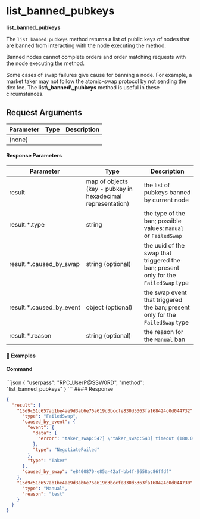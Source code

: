 
# list\_banned\_pubkeys

**list\_banned\_pubkeys**

The `list_banned_pubkeys` method returns a list of public keys of nodes that are banned from interacting with the node executing the method.

Banned nodes cannot complete orders and order matching requests with the node executing the method.

<Note>
  Some cases of swap failures give cause for banning a node. For example, a market taker may not follow the atomic-swap protocol by not sending the dex fee. The <b>list\_banned\_pubkeys</b> method is useful in these circumstances.
</Note>

## Request Arguments

| Parameter | Type | Description |
| --------- | ---- | ----------- |
| (none)    |      |             |

#### Response Parameters

| Parameter                   | Type                                                        | Description                                                                         |
| --------------------------- | ----------------------------------------------------------- | ----------------------------------------------------------------------------------- |
| result                      | map of objects (key - pubkey in hexadecimal representation) | the list of pubkeys banned by current node                                          |
| result.\*.type              | string                                                      | the type of the ban; possible values: `Manual` or `FailedSwap`                      |
| result.\*.caused\_by\_swap  | string (optional)                                           | the uuid of the swap that triggered the ban; present only for the `FailedSwap` type |
| result.\*.caused\_by\_event | object (optional)                                           | the swap event that triggered the ban; present only for the `FailedSwap` type       |
| result.\*.reason            | string (optional)                                           | the reason for the `Manual` ban                                                     |

#### 📌 Examples

#### Command

<CodeGroup title="" tag="POST" label="list_banned_pubkeys" mm2MethodDecorate="true">
  ```json
  {
    "userpass": "RPC_UserP@SSW0RD",
    "method": "list_banned_pubkeys"
  }
  ```
</CodeGroup>

<CollapsibleSection expandedText="Hide Response" collapsedText="Show Response">
  #### Response

  ```json
  {
    "result": {
      "15d9c51c657ab1be4ae9d3ab6e76a619d3bccfe830d5363fa168424c0d044732": {
        "type": "FailedSwap",
        "caused_by_event": {
          "event": {
            "data": {
              "error": "taker_swap:547] \"taker_swap:543] timeout (180.0 > 180.0)\""
            },
            "type": "NegotiateFailed"
          },
          "type": "Taker"
        },
        "caused_by_swap": "e8400870-e85a-42af-bb4f-9658ac86ffdf"
      },
      "15d9c51c657ab1be4ae9d3ab6e76a619d3bccfe830d5363fa168424c0d044730": {
        "type": "Manual",
        "reason": "test"
      }
    }
  }
  ```
</CollapsibleSection>
